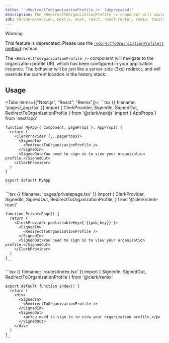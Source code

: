```yaml
---
title: '`<RedirectToOrganizationProfile />` (deprecated)'
description: The <RedirectToOrganizationProfile /> component will navigate to the organization profile URL which has been configured in your application instance. The behavior will be just like a server-side (3xx) redirect, and will override the current location in the history stack.
sdk: chrome-extension, nextjs, nuxt, react, react-router, remix, tanstack-start, vue
---
```


> [!WARNING]
> This feature is deprecated. Please use the [`redirectToOrganizationProfile()` method](/docs/references/javascript/clerk#redirect-to-organization-profile) instead.

The `<RedirectToOrganizationProfile />` component will navigate to the organization profile URL which has been configured in your application instance. The behavior will be just like a server-side (3xx) redirect, and will override the current location in the history stack.

## Usage

<Tabs items={["Next.js", "React", "Remix"]}>
  <Tab>
    ```tsx {{ filename: 'pages/_app.tsx' }}
    import { ClerkProvider, SignedIn, SignedOut, RedirectToOrganizationProfile } from '@clerk/nextjs'
    import { AppProps } from 'next/app'

    function MyApp({ Component, pageProps }: AppProps) {
      return (
        <ClerkProvider {...pageProps}>
          <SignedIn>
            <RedirectToOrganizationProfile />
          </SignedIn>
          <SignedOut>You need to sign in to view your organization profile.</SignedOut>
        </ClerkProvider>
      )
    }

    export default MyApp
    ```
  </Tab>

  <Tab>
    ```tsx {{ filename: 'pages/privatepage.tsx' }}
    import {
      ClerkProvider,
      SignedIn,
      SignedOut,
      RedirectToOrganizationProfile,
    } from '@clerk/clerk-react'

    function PrivatePage() {
      return (
        <ClerkProvider publishableKey={`{{pub_key}}`}>
          <SignedIn>
            <RedirectToOrganizationProfile />
          </SignedIn>
          <SignedOut>You need to sign in to view your organization profile.</SignedOut>
        </ClerkProvider>
      )
    }
    ```
  </Tab>

  <Tab>
    ```tsx {{ filename: 'routes/index.tsx' }}
    import { SignedIn, SignedOut, RedirectToOrganizationProfile } from '@clerk/remix'

    export default function Index() {
      return (
        <div>
          <SignedIn>
            <RedirectToOrganizationProfile />
          </SignedIn>
          <SignedOut>
            <p>You need to sign in to view your organization profile.</p>
          </SignedOut>
        </div>
      )
    }
    ```
  </Tab>
</Tabs>
